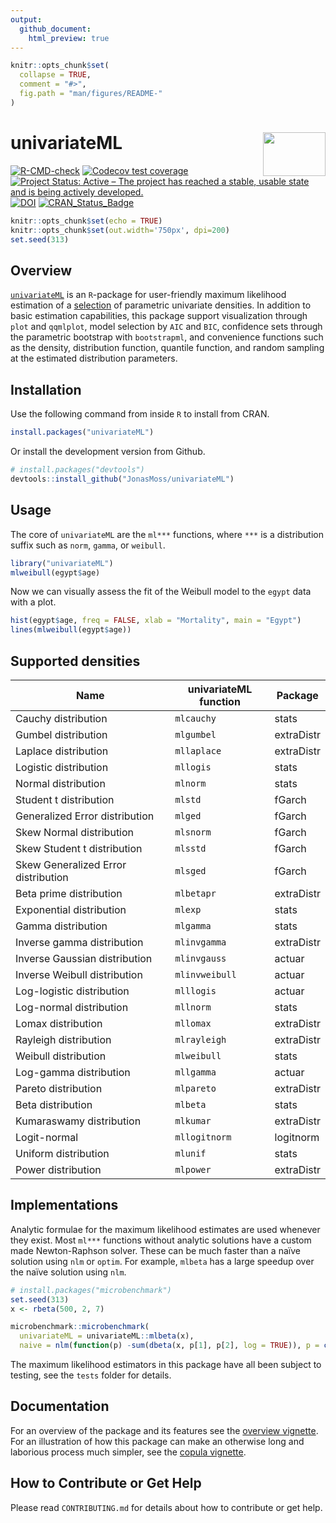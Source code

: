 ```yaml
---
output:
  github_document:
    html_preview: true
---
```


<!-- README.md is generated from README.Rmd. Please edit that file -->

```r
knitr::opts_chunk$set(
  collapse = TRUE,
  comment = "#>",
  fig.path = "man/figures/README-"
)
```

# univariateML <img src="man/figures/logo.png" align="right" width="100" height="70" />
[![R-CMD-check](https://github.com/JonasMoss/univariateML/workflows/R-CMD-check/badge.svg)](https://github.com/JonasMoss/univariateML/actions)
[![Codecov test coverage](https://codecov.io/gh/JonasMoss/univariateML/branch/master/graph/badge.svg)](https://app.codecov.io/gh/JonasMoss/univariateML?branch=master)
[![Project Status: Active – The project has reached a stable, usable state and is being actively developed.](https://www.repostatus.org/badges/latest/active.svg)](https://www.repostatus.org/#active)
[![DOI](https://joss.theoj.org/papers/10.21105/joss.01863/status.svg)](https://doi.org/10.21105/joss.01863)
[![CRAN_Status_Badge](https://www.r-pkg.org/badges/version/univariateML)](https://cran.r-project.org/package=univariateML)

```r
knitr::opts_chunk$set(echo = TRUE)
knitr::opts_chunk$set(out.width='750px', dpi=200)
set.seed(313)
```

## Overview
[`univariateML`](https://jonasmoss.github.io/index.html) is an `R`-package for
user-friendly maximum likelihood estimation of a
[selection](https://jonasmoss.github.io/articles/distributions.html) of parametric univariate densities. In addition to basic estimation capabilities,
this package support visualization through `plot` and `qqmlplot`, model selection
by `AIC` and `BIC`, confidence sets through the parametric bootstrap with
`bootstrapml`, and convenience functions such as the density, distribution 
function, quantile function, and random sampling at the estimated distribution
parameters.

## Installation
Use the following command from inside `R` to install from CRAN.
```r
install.packages("univariateML")
```

Or install the development version from Github.
```r
# install.packages("devtools")
devtools::install_github("JonasMoss/univariateML")
```

## Usage

The core of `univariateML` are the `ml***` functions, where `***` is a 
distribution suffix such as `norm`, `gamma`, or `weibull`.

```R
library("univariateML")
mlweibull(egypt$age)
```

Now we can visually assess the fit of the Weibull model to the `egypt` data with
a plot.

```R
hist(egypt$age, freq = FALSE, xlab = "Mortality", main = "Egypt")
lines(mlweibull(egypt$age))
```

## Supported densities

| Name                                | univariateML function  | Package    | 
| ----------------------------------- | ---------------------- | ---------- | 
| Cauchy distribution                 | `mlcauchy`             | stats      | 
| Gumbel distribution                 | `mlgumbel`             | extraDistr | 
| Laplace distribution                | `mllaplace`            | extraDistr | 
| Logistic distribution               | `mllogis`              | stats      | 
| Normal distribution                 | `mlnorm`               | stats      | 
| Student t distribution              | `mlstd`                | fGarch     | 
| Generalized Error distribution      | `mlged`                | fGarch     | 
| Skew Normal distribution            | `mlsnorm`              | fGarch     | 
| Skew Student t distribution         | `mlsstd`               | fGarch     | 
| Skew Generalized Error distribution | `mlsged`               | fGarch     | 
| Beta prime distribution             | `mlbetapr`             | extraDistr |
| Exponential distribution            | `mlexp`                | stats      | 
| Gamma distribution                  | `mlgamma`              | stats      | 
| Inverse gamma distribution          | `mlinvgamma`           | extraDistr |
| Inverse Gaussian distribution       | `mlinvgauss`           | actuar     |
| Inverse Weibull distribution        | `mlinvweibull`         | actuar     |
| Log-logistic distribution           | `mlllogis`             | actuar     |
| Log-normal distribution             | `mllnorm`              | stats      |
| Lomax distribution                  | `mllomax`              | extraDistr | 
| Rayleigh distribution               | `mlrayleigh`           | extraDistr | 
| Weibull distribution                | `mlweibull`            | stats      |
| Log-gamma distribution              | `mllgamma`             | actuar     |
| Pareto distribution                 | `mlpareto`             | extraDistr |
| Beta distribution                   | `mlbeta`               | stats      |
| Kumaraswamy distribution            | `mlkumar`              | extraDistr |
| Logit-normal                        | `mllogitnorm`          | logitnorm  |
| Uniform distribution                | `mlunif`               | stats      |
| Power distribution                  | `mlpower`              | extraDistr |

## Implementations

Analytic formulae for the maximum likelihood estimates are used whenever
they exist. Most `ml***` functions without analytic solutions have a custom made
Newton-Raphson solver. These can be much faster than a naïve solution using 
`nlm` or `optim`. For example, `mlbeta` has a large speedup over the naïve
solution using `nlm`.

```R
# install.packages("microbenchmark")
set.seed(313)
x <- rbeta(500, 2, 7)

microbenchmark::microbenchmark(
  univariateML = univariateML::mlbeta(x),
  naive = nlm(function(p) -sum(dbeta(x, p[1], p[2], log = TRUE)), p = c(1, 1)))

```

The maximum likelihood estimators in this package have all been subject to
testing, see the `tests` folder for details. 

## Documentation
For an overview of the package and its features see the 
[overview vignette](https://jonasmoss.github.io/articles/overview.html). 
For an illustration of how this package can make an otherwise long and 
laborious process much simpler, see the [copula vignette](https://jonasmoss.github.io/articles/copula.html).

## How to Contribute or Get Help

Please read `CONTRIBUTING.md` for details about how to contribute or get help.


